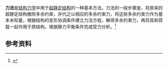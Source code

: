 {{refimprove|time=2017-03-10T14:06:51+00:00}}
'''力法'''是[[结构力学|结构力学]]中用于[[超静定结构|超静定结构]]的一种基本方法。力法的一般步骤是，将原来的超静定结构撤除多余约束，并代之以相应的多余约束力，将这些多余约束力作为基本未知量，根据结构的变形协调条件建立力法方程，解得多余约束力，再将其和荷载一起作用于原结构，根据静力平衡条件完成受力分析。<ref>{{cite book|author1=朱慈勉, 张伟平|title=结构力学[M]|date=2016|publisher=高等教育出版社|location=北京|edition=3版}}</ref>

== 参考资料 ==
{{reflist}}